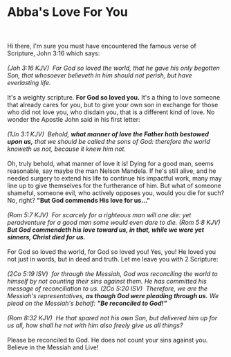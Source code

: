 # Abba's Love For You

<br></br>
Hi there, I'm sure you must have encountered the famous verse of Scripture, John
3:16 which says:
<br></br>
_(Joh 3:16 KJV)  For God so loved the world, that he gave his only begotten Son,
that whosoever believeth in him should not perish, but have everlasting life._
<br></br>
It's a weighty scripture. **For God so loved you.** It's a thing to love someone
that already cares for you, but to give your own son in exchange for those who
did not love you, who disdain you, that is a different kind of love. No wonder
the Apostle John said in his first letter:
<br></br>
_(1Jn 3:1 KJV)  Behold, **what manner of love the Father hath bestowed upon us,**
that we should be called the sons of God: therefore the world knoweth us not, because
it knew him not._
<br></br>
Oh, truly behold, what manner of love it is! Dying for a good man, seems
reasonable, say maybe the man Nelson Mandela. If he's still alive, and he needed
surgery to extend his life to continue his impactful work, many may line up to
give themselves for the furtherance of him. But what of someone shameful,
someone evil, who actively opposes you, would you die for such? No, right?
**"But God commends His love for us..."**
<br></br>
_(Rom 5:7 KJV)  For scarcely for a righteous man will one die: yet peradventure for
a good man some would even dare to die._
_(Rom 5:8 KJV)  **But God commendeth his love toward us, in that, while we were
yet sinners, Christ died for us.**_
<br></br>
For God so loved the world, for God so loved you! Yes, you! He loved you
not just in words, but in deed and truth. Let me leave you with 2 Scripture:
<br></br>
_(2Co 5:19 ISV)  for through the Messiah, God was reconciling the world to
himself by not counting their sins against them. He has committed his message of
reconciliation to us._ 
_(2Co 5:20 ISV)  Therefore, we are the Messiah's
representatives, **as though God were pleading through us.** We plead on the
Messiah's behalf: **"Be reconciled to God!"**_
<br></br>
_(Rom 8:32 KJV)  He that spared not his own Son, but delivered him up for us all,
how shall he not with him also freely give us all things?_
<br></br>
Please be reconciled to God. He does not count your sins against you. Believe
in the Messiah and Live!
